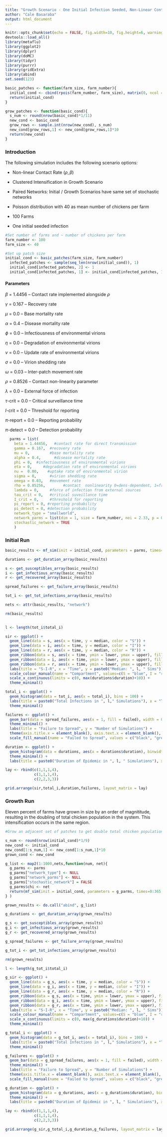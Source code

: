 ```yaml
---
title: "Growth Scenario - One Initial Infection Seeded, Non-Linear Contact Rate, Clustered Intensification, Paired Networks"
author: "Cale Basaraba"
output: html_document
---
```



```r
knitr::opts_chunk$set(echo = FALSE, fig.width=10, fig.height=6, warning = FALSE)
devtools::load_all()
library(metaflu)
library(ggplot2)
library(dplyr)
library(doMC)
library(tidyr)
library(purrr)
library(gridExtra)
library(abind)
set.seed(123)
```

```r

basic_patches <- function(farm_size, farm_number){
  initial_cond <- cbind(rpois(farm_number, farm_size), matrix(0, ncol = 3, nrow = farm_number))
  return(initial_cond)
}

grow_patches <- function(basic_cond){
  s_num <- round(nrow(basic_cond)*1/11)
  new_cond <- basic_cond
  grow_rows <- sample.int(nrow(new_cond), s_num)
  new_cond[grow_rows,1] <- new_cond[grow_rows,1]*10
  return(new_cond)
}

```

### Introduction

The following simulation includes the following scenario options:

- Non-linear Contact Rate ($\rho, \beta$)

- Clustered Intensification in Growth Scenario

- Paired Networks: Initial / Growth Scenarios have same set of stochastic networks

- Poisson distribution with 40 as mean number of chickens per farm

- 100 Farms

- One initial seeded infection


```r
#Set number of farms and ~ number of chickens per farm
farm_number <- 100
farm_size <- 40

#Set up patch size
initial_cond <- basic_patches(farm_size, farm_number)
  infected_patches <- sample(seq_len(nrow(initial_cond)), 1)
  initial_cond[infected_patches, 2] <- 1
  initial_cond[infected_patches, 1] <- initial_cond[infected_patches, 1] - 1

```

#### Parameters

$\beta$ = 1.4456 -- Contact rate implemented alongside $\rho$

$\gamma$ = 0.167 -- Recovery rate

$\mu$ = 0.0 -- Base mortality rate

$\alpha$ = 0.4 -- Disease mortality rate

$\phi$ = 0.0 -- Infectiousness of environmental virions

$\eta$ = 0.0 -- Degradation of environmental virions

$\nu$ = 0.0 -- Update rate of environmental virions

$\sigma$ = 0.0 -- Virion shedding rate

$\omega$ = 0.03 -- Inter-patch movement rate

$\rho$ = 0.8526 -- Contact non-linearity parameter

$\lambda$ = 0.0 -- External force of infection

$\tau$-crit = 0.0 -- Critical surveillance time

$I$-crit = 0.0 -- Threshold for reporting

$\pi$-report = 0.0 -- Reporting probability

$\pi$-detect = 0.0 -- Detection probability

```r
  parms = list(
    beta = 1.44456,   #contact rate for direct transmission
    gamma = 0.167,  #recovery rate
    mu = 0,         #base mortality rate
    alpha = 0.4,      #disease mortality rate
    phi = 0,  #infectiousness of environmental virions
    eta = 0,     #degradation rate of environmental virions
    nu =  0.00,    #uptake rate of environmental virion
    sigma = 0,      #virion shedding rate
    omega = 0.03,   #movement rate
    rho = 0.85256,        #contact  nonlinearity 0=dens-dependent, 1=freq-dependent
    lambda = 0,     #force of infection from external sources
    tau_crit = 0,   #critical suveillance time
    I_crit = 0,     #threshold for reporting
    pi_report = 0, #reporting probability
    pi_detect = 0, #detection probability
    network_type = "smallworld",
    network_parms = list(dim = 1, size = farm_number, nei = 2.33, p = 0.0596, multiple = FALSE, loops = FALSE),
    stochastic_network = TRUE
    )
```

### Initial Run

```r
basic_results <- mf_sim(init = initial_cond, parameters = parms, times=0:365, n_sims = 1000)

durations <- get_duration_array(basic_results)

s <- get_susceptibles_array(basic_results)
i <- get_infectious_array(basic_results)
r <- get_recovered_array(basic_results)

spread_failures <- get_failure_array(basic_results)

tot_i <- get_tot_infections_array(basic_results)

nets <- attr(basic_results, "network")

rm(basic_results)
  
```

```r
l <- length(tot_i$total_i)

sir <- ggplot() +
  geom_line(data = s, aes(x = time, y = median, color = "S")) +
  geom_line(data = i, aes(x = time, y = median, color = "I")) +
  geom_line(data = r, aes(x = time, y = median, color = "R")) +
  geom_ribbon(data = s, aes(x = time, ymin = lower, ymax = upper), fill = "blue", alpha = 0.2) +
  geom_ribbon(data = i, aes(x = time, ymin = lower, ymax = upper), fill = "red", alpha = 0.2) +
  geom_ribbon(data = r, aes(x = time, ymin = lower, ymax = upper), fill = "green", alpha = 0.2) +
  labs(title = "S-I-R", x = "Time", y = paste0("Median: ", l, " Sims")) +
  scale_colour_manual(name = "Compartment", values=c(S = "blue", I = "red", R = "green")) +
  scale_x_continuous(limits = c(0, max(durations$duration)+10)) +
  theme_minimal()

total_i <- ggplot() +
  geom_histogram(data = tot_i, aes(x = total_i), bins = 100) +
  labs(title = paste0("Total Infections in ", l," Simulations"), x = "Total Infections", y = "Number of Simulations") +
  theme_minimal()

failures <- ggplot() +
  geom_bar(data = spread_failures, aes(x = 1, fill = failed), width = 0.1) +
  theme_minimal() +
  labs(title = "Failure to Spread", y = "Number of Simulations") +
  theme(axis.title.x = element_blank(), axis.text.x = element_blank(), axis.ticks.x = element_blank()) +
  scale_fill_manual(name = "Failed to Spread", values = c("black", "grey")) 

duration <- ggplot() +
  geom_histogram(data = durations, aes(x = durations$duration), binwidth = 0.5) +
  theme_minimal() +
  labs(title = paste0("Duration of Epidemic in ", l, " Simulations"), x = "Duration in Days", y = "Number of Simulations")

lay <- rbind(c(1,1,1,4),
             c(1,1,1,4),
             c(2,2,3,3))

grid.arrange(sir,total_i,duration,failures, layout_matrix = lay)

```

### Growth Run

Eleven percent of farms have grown in size by an order of magnititude, resulting in the doubling of total chicken population in the system. This intensification occurs in the same region.

```r
#Grow an adjacent set of patches to get double total chicken population

s_num <- round(nrow(initial_cond)*1/9)
new_cond <- initial_cond
new_cond[1:s_num,1] <- new_cond[1:s_num,1]*10
grown_cond <- new_cond

g_list <- map2(1:1000,nets,function(num, net){
  g_parms <- parms
  g_parms["network_type"] <- NULL
  g_parms["network_parms"] <- NULL
  g_parms["stochastic_network"] = FALSE
  g_parms$chi <- net
  return(mf_sim(init = initial_cond, parameters = g_parms, times=0:365, n_sims = 1))
} )

grown_results <- do.call("abind", g_list)

g_durations <- get_duration_array(grown_results)

g_s <- get_susceptibles_array(grown_results)
g_i <- get_infectious_array(grown_results)
g_r <- get_recovered_array(grown_results)

g_spread_failures <- get_failure_array(grown_results)

g_tot_i <- get_tot_infections_array(grown_results)

rm(grown_results)

```

```r
l <- length(g_tot_i$total_i)

g_sir <- ggplot() +
  geom_line(data = g_s, aes(x = time, y = median, color = "S")) +
  geom_line(data = g_i, aes(x = time, y = median, color = "I")) +
  geom_line(data = g_r, aes(x = time, y = median, color = "R")) +
  geom_ribbon(data = g_s, aes(x = time, ymin = lower, ymax = upper), fill = "blue", alpha = 0.2) +
  geom_ribbon(data = g_i, aes(x = time, ymin = lower, ymax = upper), fill = "red", alpha = 0.2) +
  geom_ribbon(data = g_r, aes(x = time, ymin = lower, ymax = upper), fill = "green", alpha = 0.2) +
  labs(title = "S-I-R", x = "Time", y = paste0("Median: ", l, " Sims")) +
  scale_colour_manual(name = "Compartment", values=c(S = "blue", I = "red", R = "green")) +
  scale_x_continuous(limits = c(0, max(g_durations$duration)+10)) +
  theme_minimal()

g_total_i <- ggplot() +
  geom_histogram(data = g_tot_i, aes(x = total_i), bins = 100) +
  labs(title = paste0("Total Infections in ", l," Simulations"), x = "Total Infections", y = "Number of Simulations") +
  theme_minimal()

g_failures <- ggplot() +
  geom_bar(data = g_spread_failures, aes(x = 1, fill = failed), width = 0.1) +
  theme_minimal() +
  labs(title = "Failure to Spread", y = "Number of Simulations") +
  theme(axis.title.x = element_blank(), axis.text.x = element_blank(), axis.ticks.x = element_blank()) +
  scale_fill_manual(name = "Failed to Spread", values = c("black", "grey")) 

g_duration <- ggplot() +
  geom_histogram(data = g_durations, aes(x = g_durations$duration), binwidth = 0.5) +
  theme_minimal() +
  labs(title = paste0("Duration of Epidemic in ", l, " Simulations"), x = "Duration in Days", y = "Number of Simulations")

lay <- rbind(c(1,1,1,4),
             c(1,1,1,4),
             c(2,2,3,3))

grid.arrange(g_sir,g_total_i,g_duration,g_failures, layout_matrix = lay)


```



